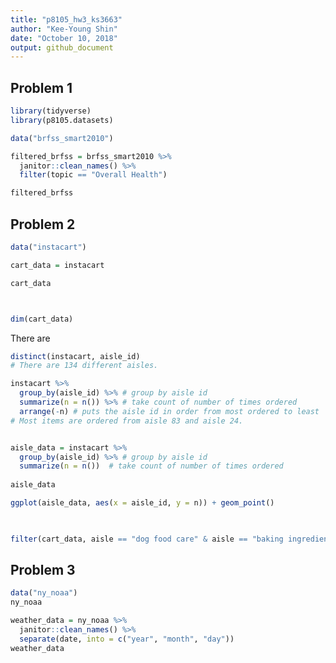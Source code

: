 ```yaml
---
title: "p8105_hw3_ks3663"
author: "Kee-Young Shin"
date: "October 10, 2018"
output: github_document
---
```


## Problem 1
```r

library(tidyverse)
library(p8105.datasets)

data("brfss_smart2010") 

filtered_brfss = brfss_smart2010 %>%
  janitor::clean_names() %>%
  filter(topic == "Overall Health") 

filtered_brfss

```


## Problem 2
```r

data("instacart")

cart_data = instacart

cart_data



dim(cart_data)
```
There are 
```r

distinct(instacart, aisle_id) 
# There are 134 different aisles. 

instacart %>%
  group_by(aisle_id) %>% # group by aisle id
  summarize(n = n()) %>% # take count of number of times ordered 
  arrange(-n) # puts the aisle id in order from most ordered to least
# Most items are ordered from aisle 83 and aisle 24. 


aisle_data = instacart %>%
  group_by(aisle_id) %>% # group by aisle id
  summarize(n = n())  # take count of number of times ordered 
  
aisle_data

ggplot(aisle_data, aes(x = aisle_id, y = n)) + geom_point()


 
filter(cart_data, aisle == "dog food care" & aisle == "baking ingredients")

```

## Problem 3
```r
data("ny_noaa")
ny_noaa

weather_data = ny_noaa %>%
  janitor::clean_names() %>%
  separate(date, into = c("year", "month", "day"))
weather_data

```




